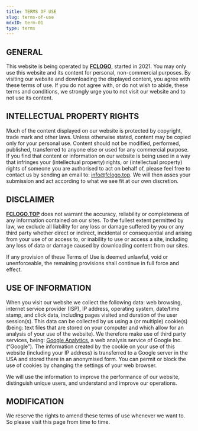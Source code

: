 ```yaml
---
title: TERMS OF USE
slug: terms-of-use
mdxID: term-01
type: terms
---
```


## GENERAL

This website is being operated by [**FCLOGO**](https://fclogo.top), started in 2021. You may only use this website and its content for personal, non-commercial purposes. By visiting our website and downloading the displayed content, you agree with these terms of use. If you do not agree with, or do not wish to abide, these terms and conditions, we strongly urge you to not visit our website and to not use its content.

## INTELLECTUAL PROPERTY RIGHTS

Much of the content displayed on our website is protected by copyright, trade mark and other laws. Unless otherwise stated, content may be copied only for your personal use. Content should not be modified, performed, published, transferred to anyone else or used for any commercial purpose. If you find that content or information on our website is being used in a way that infringes your (intellectual property) rights, or (intellectual property) rights of someone you are authorised to act on behalf of, please feel free to contact us by sending an email to: [info@fclogo.top](mailto:info@fclogo.top). We will then asses your submission and act according to what we see fit at our own discretion.

## DISCLAIMER

[**FCLOGO.TOP**](https://fclogo.top) does not warrant the accuracy, reliability or completeness of any information contained on our sites. To the fullest extent permitted by law, we exclude all liability for any loss or damage suffered by you or any third party whether direct or indirect, incidental or consequential and arising from your use of or access to, or inability to use or access a site, including any loss of data or damage caused by downloading content from our sites.

If any provision of these Terms of Use is deemed unlawful, void or unenforceable, the remaining provisions shall continue in full force and effect.

## USE OF INFORMATION

When you visit our website we collect the following data: web browsing, internet service provider (ISP), IP address, operating system, date/time stamp, and click data, including pages visited and duration of the user session(s). This data can be collected by us using a (or multiple) cookie(s) (being: text files that are stored on your computer and which allow for an analysis of your use of the website). We therefore make use of third party services, being: [Google Analytics](https://analytics.google.com), a web analysis service of Google Inc. (“Google”). The information created by the cookie on your use of this website (including your IP address) is transferred to a Google server in the USA and stored there in an anonymised form. You can permit or block the use of cookies by changing the settings of your web browser.

We will use the information to improve the performance of our website, distinguish unique users, and understand and improve our operations.

## MODIFICATION

We reserve the rights to amend these terms of use whenever we want to. So please visit this page from time to time.

